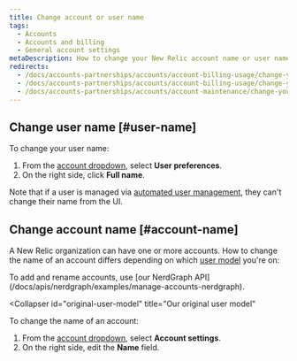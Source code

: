 ```yaml
---
title: Change account or user name
tags:
  - Accounts
  - Accounts and billing
  - General account settings
metaDescription: How to change your New Relic account name or user name.
redirects:
  - /docs/accounts-partnerships/accounts/account-billing-usage/change-your-account-name
  - /docs/accounts-partnerships/accounts/account-billing-usage/change-your-new-relic-account-name
  - /docs/accounts-partnerships/accounts/account-maintenance/change-your-new-relic-account-name
---
```


## Change user name [#user-name]

To change your user name:
1. From the [account dropdown](/docs/accounts-partnerships/education/getting-started-new-relic/glossary#account-dropdown), select **User preferences**.
2. On the right side, click **Full name**.

Note that if a user is managed via [automated user management](/docs/accounts/accounts/automated-user-management/automated-user-provisioning-single-sign), they can't change their name from the UI.  

## Change account name [#account-name]

A New Relic organization can have one or more accounts. How to change the name of an account differs depending on which [user model](/docs/accounts/original-accounts-billing/original-users-roles/overview-user-models) you're on: 

<CollapserGroup>
  <Collapser
    id="new-user-model"
    title="Our newer user model"
  >
  To add and rename accounts, use [our NerdGraph API](/docs/apis/nerdgraph/examples/manage-accounts-nerdgraph). 

  </Collapser>


  <Collapser
    id="original-user-model"
    title="Our original user model"
  >
To change the name of an account:
1. From the [account dropdown](/docs/accounts-partnerships/education/getting-started-new-relic/glossary#account-dropdown), select **Account settings**.
2. On the right side, edit the **Name** field.
  </Collapser>
</CollapserGroup>

